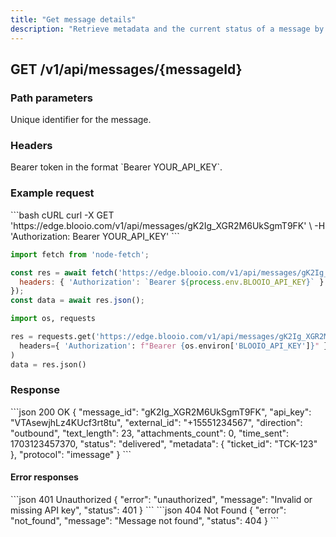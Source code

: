 ```yaml
---
title: "Get message details"
description: "Retrieve metadata and the current status of a message by ID."
---
```


## GET /v1/api/messages/{messageId}

### Path parameters

<ParamField path="messageId" type="string" required>
Unique identifier for the message.
</ParamField>

### Headers

<ParamField header="Authorization" type="string" required>
Bearer token in the format `Bearer YOUR_API_KEY`.
</ParamField>

### Example request

<RequestExample>
```bash cURL
curl -X GET 'https://edge.blooio.com/v1/api/messages/gK2Ig_XGR2M6UkSgmT9FK' \
  -H 'Authorization: Bearer YOUR_API_KEY'
```

```javascript Node.js
import fetch from 'node-fetch';

const res = await fetch('https://edge.blooio.com/v1/api/messages/gK2Ig_XGR2M6UkSgmT9FK', {
  headers: { 'Authorization': `Bearer ${process.env.BLOOIO_API_KEY}` }
});
const data = await res.json();
```

```python Python
import os, requests

res = requests.get('https://edge.blooio.com/v1/api/messages/gK2Ig_XGR2M6UkSgmT9FK',
  headers={ 'Authorization': f"Bearer {os.environ['BLOOIO_API_KEY']}" }
)
data = res.json()
```
</RequestExample>

### Response

<ResponseExample>
```json 200 OK
{
  "message_id": "gK2Ig_XGR2M6UkSgmT9FK",
  "api_key": "VTAsewjhLz4KUcf3rt8tu",
  "external_id": "+15551234567",
  "direction": "outbound",
  "text_length": 23,
  "attachments_count": 0,
  "time_sent": 1703123457370,
  "status": "delivered",
  "metadata": { "ticket_id": "TCK-123" },
  "protocol": "imessage"
}
```
</ResponseExample>

#### Error responses

<ResponseExample>
```json 401 Unauthorized
{ "error": "unauthorized", "message": "Invalid or missing API key", "status": 401 }
```
</ResponseExample>

<ResponseExample>
```json 404 Not Found
{ "error": "not_found", "message": "Message not found", "status": 404 }
```
</ResponseExample>


